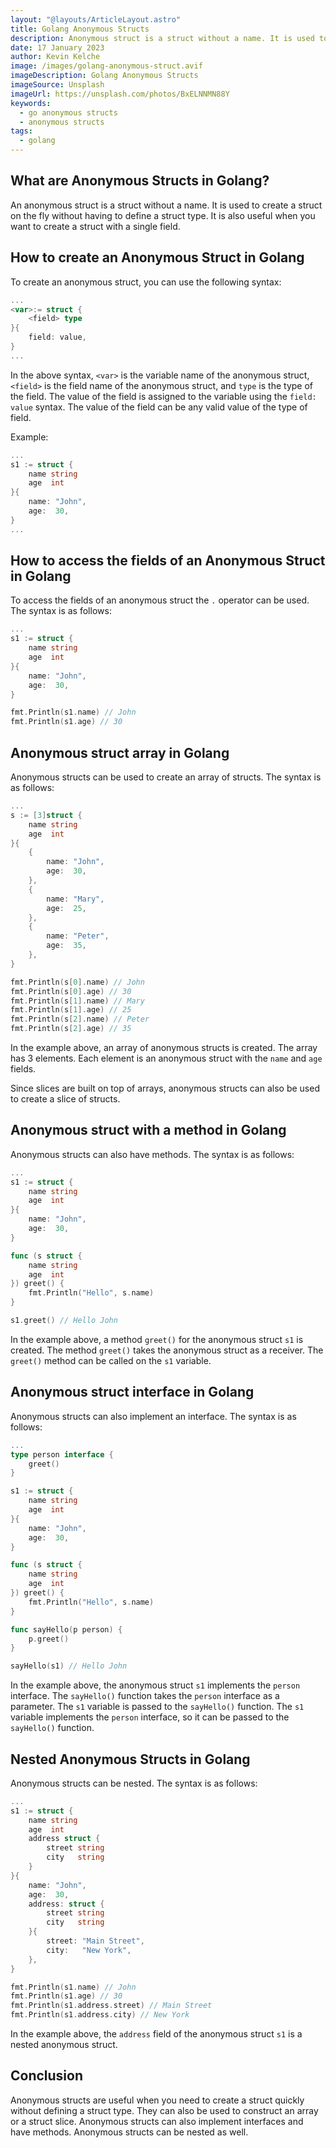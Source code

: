 ```yaml
---
layout: "@layouts/ArticleLayout.astro"
title: Golang Anonymous Structs
description: Anonymous struct is a struct without a name. It is used to create a struct on the fly without having to define a struct type.
date: 17 January 2023
author: Kevin Kelche
image: /images/golang-anonymous-struct.avif
imageDescription: Golang Anonymous Structs
imageSource: Unsplash
imageUrl: https://unsplash.com/photos/BxELNNMN88Y
keywords:
  - go anonymous structs
  - anonymous structs
tags:
  - golang
---
```



## What are Anonymous Structs in Golang? <SectionLink id= "what-are-anonymous-structs-in-golang" />

An anonymous struct is a struct without a name. It is used to create a struct on the fly without having to define a struct type. It is also useful when you want to create a struct with a single field.

## How to create an Anonymous Struct in Golang <SectionLink id= "how-to-create-an-anonymous-struct-in-golang" />

To create an anonymous struct, you can use the following syntax:

```go title="main.go"
...
<var>:= struct {
    <field> type
}{
    field: value,
}
...
```

In the above syntax, `<var>` is the variable name of the anonymous struct, `<field>` is the field name of the anonymous struct, and `type` is the type of the field. The value of the field is assigned to the variable using the `field: value` syntax. The value of the field can be any valid value of the type of field.

Example:

```go title="main.go"
...
s1 := struct {
    name string
    age  int
}{
    name: "John",
    age:  30,
}
...
```

## How to access the fields of an Anonymous Struct in Golang <SectionLink id= "how-to-access-the-fields-of-an-anonymous-struct-in-golang" />

To access the fields of an anonymous struct the `.` operator can be used. The syntax is as follows:

```go title="main.go"
...
s1 := struct {
    name string
    age  int
}{
    name: "John",
    age:  30,
}

fmt.Println(s1.name) // John
fmt.Println(s1.age) // 30
```

## Anonymous struct array in Golang <SectionLink id= "anonymous-struct-array-in-golang" />

Anonymous structs can be used to create an array of structs. The syntax is as follows:

```go title="main.go"
...
s := [3]struct {
    name string
    age  int
}{
    {
        name: "John",
        age:  30,
    },
    {
        name: "Mary",
        age:  25,
    },
    {
        name: "Peter",
        age:  35,
    },
}

fmt.Println(s[0].name) // John
fmt.Println(s[0].age) // 30
fmt.Println(s[1].name) // Mary
fmt.Println(s[1].age) // 25
fmt.Println(s[2].name) // Peter
fmt.Println(s[2].age) // 35
```

In the example above, an array of anonymous structs is created. The array has 3 elements. Each element is an anonymous struct with the `name` and `age` fields.

Since slices are built on top of arrays, anonymous structs can also be used to create a slice of structs.

## Anonymous struct with a method in Golang <SectionLink id= "anonymous-struct-with-a-method-in-golang" />

Anonymous structs can also have methods. The syntax is as follows:

```go title="main.go"
...
s1 := struct {
    name string
    age  int
}{
    name: "John",
    age:  30,
}

func (s struct {
    name string
    age  int
}) greet() {
    fmt.Println("Hello", s.name)
}

s1.greet() // Hello John
```

In the example above, a method `greet()` for the anonymous struct `s1` is created. The method `greet()` takes the anonymous struct as a receiver. The `greet()` method can be called on the `s1` variable.

## Anonymous struct interface in Golang <SectionLink id= "anonymous-struct-interface-in-golang" />

Anonymous structs can also implement an interface. The syntax is as follows:

```go title="main.go"
...
type person interface {
    greet()
}

s1 := struct {
    name string
    age  int
}{
    name: "John",
    age:  30,
}

func (s struct {
    name string
    age  int
}) greet() {
    fmt.Println("Hello", s.name)
}

func sayHello(p person) {
    p.greet()
}

sayHello(s1) // Hello John
```

In the example above, the anonymous struct `s1` implements the `person` interface. The `sayHello()` function takes the `person` interface as a parameter. The `s1` variable is passed to the `sayHello()` function. The `s1` variable implements the `person` interface, so it can be passed to the `sayHello()` function.

## Nested Anonymous Structs in Golang <SectionLink id= "nested-anonymous-structs-in-golang" />

Anonymous structs can be nested. The syntax is as follows:

```go title="main.go"
...
s1 := struct {
    name string
    age  int
    address struct {
        street string
        city   string
    }
}{
    name: "John",
    age:  30,
    address: struct {
        street string
        city   string
    }{
        street: "Main Street",
        city:   "New York",
    },
}

fmt.Println(s1.name) // John
fmt.Println(s1.age) // 30
fmt.Println(s1.address.street) // Main Street
fmt.Println(s1.address.city) // New York
```

In the example above, the `address` field of the anonymous struct `s1` is a nested anonymous struct.

## Conclusion <SectionLink id= "conclusion" />

Anonymous structs are useful when you need to create a struct quickly without defining a struct type. They can also be used to construct an array or a struct slice. Anonymous structs can also implement interfaces and have methods. Anonymous structs can be nested as well.
